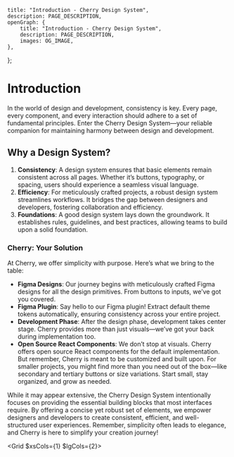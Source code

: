 
	title: "Introduction - Cherry Design System",
	description: PAGE_DESCRIPTION,
	openGraph: {
		title: "Introduction - Cherry Design System",
		description: PAGE_DESCRIPTION,
		images: OG_IMAGE,
	},
};

# Introduction

In the world of design and development, consistency is key. Every page, every component, and every interaction should adhere to a set of fundamental principles. Enter the Cherry Design System—your reliable companion for maintaining harmony between design and development.

## Why a Design System?

1. **Consistency**: A design system ensures that basic elements remain consistent across all pages. Whether it’s buttons, typography, or spacing, users should experience a seamless visual language.
2. **Efficiency**: For meticulously crafted projects, a robust design system streamlines workflows. It bridges the gap between designers and developers, fostering collaboration and efficiency.
3. **Foundations**: A good design system lays down the groundwork. It establishes rules, guidelines, and best practices, allowing teams to build upon a solid foundation.

### Cherry: Your Solution

At Cherry, we offer simplicity with purpose. Here’s what we bring to the table:

-   **Figma Designs**: Our journey begins with meticulously crafted Figma designs for all the design primitives. From buttons to inputs, we’ve got you covered.
-   **Figma Plugin**: Say hello to our Figma plugin! Extract default theme tokens automatically, ensuring consistency across your entire project.
-   **Development Phase**: After the design phase, development takes center stage. Cherry provides more than just visuals—we’ve got your back during implementation too.
-   **Open Source React Components**: We don’t stop at visuals. Cherry offers open source React components for the default implementation. But remember, Cherry is meant to be customized and built upon. For smaller projects, you might find more than you need out of the box—like secondary and tertiary buttons or size variations. Start small, stay organized, and grow as needed.

While it may appear extensive, the Cherry Design System intentionally focuses on providing the essential building blocks that most interfaces require. By offering a concise yet robust set of elements, we empower designers and developers to create consistent, efficient, and well-structured user experiences. Remember, simplicity often leads to elegance, and Cherry is here to simplify your creation journey!

<Grid $xsCols={1} $lgCols={2}>
	<Box title="Design" text="Start with design." href="/docs/design" />
	<Box title="Develop" text="Continue in code." href="/docs/develop" />
</Grid>